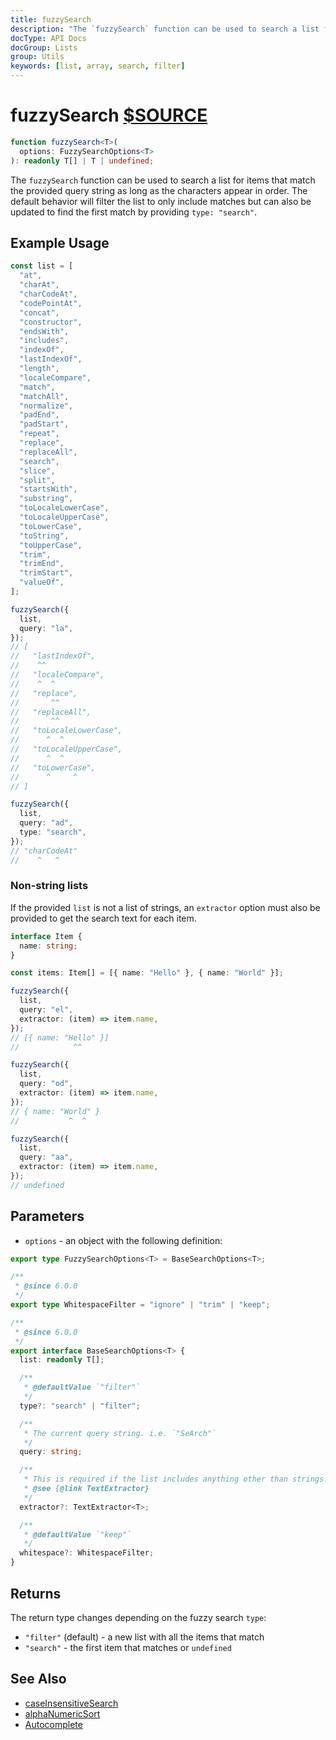 ```yaml
---
title: fuzzySearch
description: "The `fuzzySearch` function can be used to search a list for items that match the provided query string as long as the characters appear in order. The default behavior will filter the list to only include matches but can also be updated to find the first match by providing type: search."
docType: API Docs
docGroup: Lists
group: Utils
keywords: [list, array, search, filter]
---
```


# fuzzySearch [$SOURCE](packages/core/src/searching/fuzzy.ts)

```ts disableTransform
function fuzzySearch<T>(
  options: FuzzySearchOptions<T>
): readonly T[] | T | undefined;
```

The `fuzzySearch` function can be used to search a list for items that match
the provided query string as long as the characters appear in order. The
default behavior will filter the list to only include matches but can also be
updated to find the first match by providing `type: "search"`.

## Example Usage

```ts disableTransform
const list = [
  "at",
  "charAt",
  "charCodeAt",
  "codePointAt",
  "concat",
  "constructor",
  "endsWith",
  "includes",
  "indexOf",
  "lastIndexOf",
  "length",
  "localeCompare",
  "match",
  "matchAll",
  "normalize",
  "padEnd",
  "padStart",
  "repeat",
  "replace",
  "replaceAll",
  "search",
  "slice",
  "split",
  "startsWith",
  "substring",
  "toLocaleLowerCase",
  "toLocaleUpperCase",
  "toLowerCase",
  "toString",
  "toUpperCase",
  "trim",
  "trimEnd",
  "trimStart",
  "valueOf",
];

fuzzySearch({
  list,
  query: "la",
});
// [
//   "lastIndexOf",
//    ^^
//   "localeCompare",
//    ^  ^
//   "replace",
//       ^^
//   "replaceAll",
//       ^^
//   "toLocaleLowerCase",
//      ^  ^
//   "toLocaleUpperCase",
//      ^  ^
//   "toLowerCase",
//      ^     ^
// ]

fuzzySearch({
  list,
  query: "ad",
  type: "search",
});
// "charCodeAt"
//    ^   ^
```

### Non-string lists

If the provided `list` is not a list of strings, an `extractor` option must
also be provided to get the search text for each item.

```ts disableTransform
interface Item {
  name: string;
}

const items: Item[] = [{ name: "Hello" }, { name: "World" }];

fuzzySearch({
  list,
  query: "el",
  extractor: (item) => item.name,
});
// [{ name: "Hello" }]
//            ^^

fuzzySearch({
  list,
  query: "od",
  extractor: (item) => item.name,
});
// { name: "World" }
//           ^  ^

fuzzySearch({
  list,
  query: "aa",
  extractor: (item) => item.name,
});
// undefined
```

## Parameters

- `options` - an object with the following definition:

```ts disableTransform
export type FuzzySearchOptions<T> = BaseSearchOptions<T>;

/**
 * @since 6.0.0
 */
export type WhitespaceFilter = "ignore" | "trim" | "keep";

/**
 * @since 6.0.0
 */
export interface BaseSearchOptions<T> {
  list: readonly T[];

  /**
   * @defaultValue `"filter"`
   */
  type?: "search" | "filter";

  /**
   * The current query string. i.e. `"SeArch"`
   */
  query: string;

  /**
   * This is required if the list includes anything other than strings.
   * @see {@link TextExtractor}
   */
  extractor?: TextExtractor<T>;

  /**
   * @defaultValue `"keep"`
   */
  whitespace?: WhitespaceFilter;
}
```

## Returns

The return type changes depending on the fuzzy search `type`:

- `"filter"` (default) - a new list with all the items that match
- `"search"` - the first item that matches or `undefined`

## See Also

- [caseInsensitiveSearch](./case-insensitive-search)
- [alphaNumericSort](./alpha-numeric-sort)
- [Autocomplete](/components/autocomplete)
